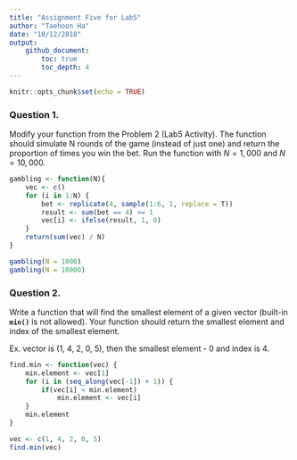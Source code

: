 ```yaml
---
title: "Assignment Five for Lab5"
author: "Taehoon Ha"
date: "10/12/2018"
output: 
    github_document:
        toc: true
        toc_depth: 4
---
```


```r
knitr::opts_chunk$set(echo = TRUE)
```

### Question 1.
Modify your function from the Problem 2 (Lab5 Activity). The function should simulate N rounds of the game (instead of just one) and return the proportion of times you win the bet. Run the function with $N=1,000$ and $N=10,000$.

```r
gambling <- function(N){
    vec <- c()
    for (i in 1:N) {
        bet <- replicate(4, sample(1:6, 1, replace = T))
        result <- sum(bet == 4) >= 1
        vec[i] <- ifelse(result, 1, 0)
    }
    return(sum(vec) / N)
}

gambling(N = 1000)
gambling(N = 10000)
```

### Question 2.
Write a function that will find the smallest element of a given vector (built-in **`min()`** is not allowed). Your function should return the smallest element and index of the smallest element.

Ex. vector is (1, 4, 2, 0, 5), then the smallest element - 0 and index is 4.

```r
find.min <- function(vec) {
    min.element <- vec[1]
    for (i in (seq_along(vec[-1]) + 1)) {
        if(vec[i] < min.element)
            min.element <- vec[i]
    }
    min.element
}

vec <- c(1, 4, 2, 0, 5)
find.min(vec)
```






